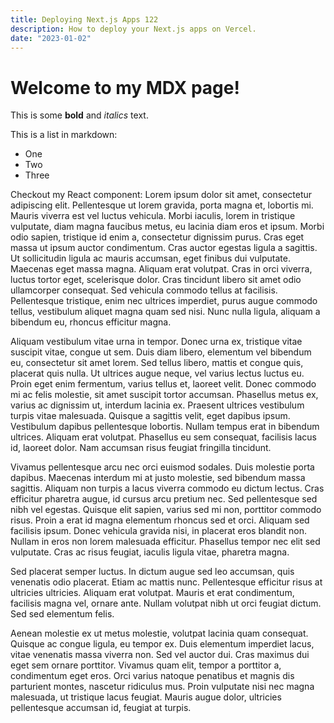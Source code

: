 ```yaml
---
title: Deploying Next.js Apps 122
description: How to deploy your Next.js apps on Vercel.
date: "2023-01-02"
---
```


# Welcome to my MDX page!
 
This is some **bold** and _italics_ text.
 
This is a list in markdown:
 
- One
- Two
- Three
 
Checkout my React component:
Lorem ipsum dolor sit amet, consectetur adipiscing elit. Pellentesque ut lorem gravida, porta magna et, lobortis mi. Mauris viverra est vel luctus vehicula. Morbi iaculis, lorem in tristique vulputate, diam magna faucibus metus, eu lacinia diam eros et ipsum. Morbi odio sapien, tristique id enim a, consectetur dignissim purus. Cras eget massa ut ipsum auctor condimentum. Cras auctor egestas ligula a sagittis. Ut sollicitudin ligula ac mauris accumsan, eget finibus dui vulputate. Maecenas eget massa magna. Aliquam erat volutpat. Cras in orci viverra, luctus tortor eget, scelerisque dolor. Cras tincidunt libero sit amet odio ullamcorper consequat. Sed vehicula commodo tellus at facilisis. Pellentesque tristique, enim nec ultrices imperdiet, purus augue commodo tellus, vestibulum aliquet magna quam sed nisi. Nunc nulla ligula, aliquam a bibendum eu, rhoncus efficitur magna.

Aliquam vestibulum vitae urna in tempor. Donec urna ex, tristique vitae suscipit vitae, congue ut sem. Duis diam libero, elementum vel bibendum eu, consectetur sit amet lorem. Sed tellus libero, mattis et congue quis, placerat quis nulla. Ut ultrices augue neque, vel varius lectus luctus eu. Proin eget enim fermentum, varius tellus et, laoreet velit. Donec commodo mi ac felis molestie, sit amet suscipit tortor accumsan. Phasellus metus ex, varius ac dignissim ut, interdum lacinia ex. Praesent ultrices vestibulum turpis vitae malesuada. Quisque a sagittis velit, eget dapibus ipsum. Vestibulum dapibus pellentesque lobortis. Nullam tempus erat in bibendum ultrices. Aliquam erat volutpat. Phasellus eu sem consequat, facilisis lacus id, laoreet dolor. Nam accumsan risus feugiat fringilla tincidunt.

Vivamus pellentesque arcu nec orci euismod sodales. Duis molestie porta dapibus. Maecenas interdum mi at justo molestie, sed bibendum massa sagittis. Aliquam non turpis a lacus viverra commodo eu dictum lectus. Cras efficitur pharetra augue, id cursus arcu pretium nec. Sed pellentesque sed nibh vel egestas. Quisque elit sapien, varius sed mi non, porttitor commodo risus. Proin a erat id magna elementum rhoncus sed et orci. Aliquam sed facilisis ipsum. Donec vehicula gravida nisi, in placerat eros blandit non. Nullam in eros non lorem malesuada efficitur. Phasellus tempor nec elit sed vulputate. Cras ac risus feugiat, iaculis ligula vitae, pharetra magna.

Sed placerat semper luctus. In dictum augue sed leo accumsan, quis venenatis odio placerat. Etiam ac mattis nunc. Pellentesque efficitur risus at ultricies ultricies. Aliquam erat volutpat. Mauris et erat condimentum, facilisis magna vel, ornare ante. Nullam volutpat nibh ut orci feugiat dictum. Sed sed elementum felis.

Aenean molestie ex ut metus molestie, volutpat lacinia quam consequat. Quisque ac congue ligula, eu tempor ex. Duis elementum imperdiet lacus, vitae venenatis massa viverra non. Sed vel auctor dui. Cras maximus dui eget sem ornare porttitor. Vivamus quam elit, tempor a porttitor a, condimentum eget eros. Orci varius natoque penatibus et magnis dis parturient montes, nascetur ridiculus mus. Proin vulputate nisi nec magna malesuada, ut tristique lacus feugiat. Mauris augue dolor, ultricies pellentesque accumsan id, feugiat at turpis.